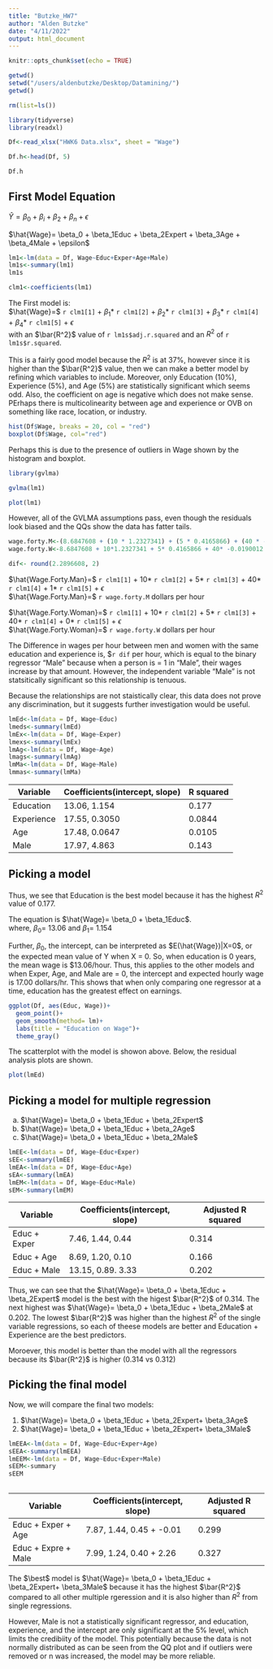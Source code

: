 ```yaml
---
title: "Butzke_HW7"
author: "Alden Butzke"
date: "4/11/2022"
output: html_document
---
```


```r
knitr::opts_chunk$set(echo = TRUE)
```

```r
getwd()
setwd("/users/aldenbutzke/Desktop/Datamining/")
getwd()

rm(list=ls())

library(tidyverse)
library(readxl)

Df<-read_xlsx("HWK6 Data.xlsx", sheet = "Wage")

Df.h<-head(Df, 5)

Df.h

```
## First Model Equation  

$\hat{Y}= \beta_0 + \beta_i + \beta_2 + \beta_n + \epsilon$  


$\hat{Wage}= \beta_0 + \beta_1Educ + \beta_2Expert + \beta_3Age + \beta_4Male + \epsilon$  

```r
lm1<-lm(data = Df, Wage~Educ+Exper+Age+Male)
lm1s<-summary(lm1)
lm1s

clm1<-coefficients(lm1)

```

The First model is:  
$\hat{Wage}=$ `r clm1[1]` + $\beta_1 *$ `r clm1[2]` + $\beta_2 *$ `r clm1[3]` + $\beta_3 *$ `r clm1[4]` + $\beta_4 *$ `r clm1[5]` + $\epsilon$  
with an $\bar{R^2}$ value of `r lm1s$adj.r.squared` and an $R^2$ of `r lm1s$r.squared`.  

This is a fairly good model because the $R^2$ is at 37%, however since it is higher than the $\bar{R^2}$ value, then we can
make a better model by refining which variables to include. Moreover, only Education (10%), Experience (5%), and Age (5%) are statistically significant which seems odd. Also, the coefficient on age is negative which does not make sense. PErhaps there is multicolinearity between age and experience or OVB on something like race, location, or industry.

```r
hist(Df$Wage, breaks = 20, col = "red")
boxplot(Df$Wage, col="red")
```

Perhaps this is due to the presence of outliers in Wage shown by the histogram and boxplot. 

```r
library(gvlma)

gvlma(lm1)

plot(lm1)
```

However, all of the GVLMA assumptions pass, even though the residuals look biased and the QQs show the data has fatter tails. 


```r
wage.forty.M<-(8.6847608 + (10 * 1.2327341) + (5 * 0.4165866) + (40 * -0.0190012) + (1 * 2.2896608))
wage.forty.W<-8.6847608 + 10*1.2327341 + 5* 0.4165866 + 40* -0.0190012 + 0* 2.2896608

dif<- round(2.2896608, 2)
```

$\hat{Wage.Forty.Man}=$ `r clm1[1]` + $10*$ `r clm1[2]` + $5*$ `r clm1[3]` + $40*$ `r clm1[4]` + $1*$ `r clm1[5]` + $\epsilon$  
$\hat{Wage.Forty.Man}=$ `r wage.forty.M` dollars per hour  


$\hat{Wage.Forty.Woman}=$ `r clm1[1]` + $10*$ `r clm1[2]` + $5*$ `r clm1[3]` + $40*$ `r clm1[4]` + $0*$ `r clm1[5]` + $\epsilon$  
$\hat{Wage.Forty.Woman}=$ `r wage.forty.W` dollars per hour  

The Difference in wages per hour between men and women with the same education and experience is, $`r dif` per hour, which is equal to the binary regressor "Male" because when a person is = 1 in "Male", their wages increase by that amount. However, the independent variable "Male" is not statsitically significant so this relationship is tenuous. 

Because the relationships are not staistically clear, this data does not prove any discrimination, but it suggests further investigation would be useful. 

```r
lmEd<-lm(data = Df, Wage~Educ)
lmeds<-summary(lmEd)
lmEx<-lm(data = Df, Wage~Exper)
lmexs<-summary(lmEx)
lmAg<-lm(data = Df, Wage~Age)
lmags<-summary(lmAg)
lmMa<-lm(data = Df, Wage~Male)
lmmas<-summary(lmMa)

```

| Variable   | Coefficients(intercept, slope) | R squared |
|------------|--------------------------------|-----------|
| Education  | 13.06, 1.154                   | 0.177     |
| Experience | 17.55, 0.3050                  | 0.0844    |
| Age        | 17.48, 0.0647                  | 0.0105    |
| Male       | 17.97, 4.863                   | 0.143     |


## Picking a model  

Thus, we see that Education is the best model because it has the highest $R^2$ value of 0.177.  

The equation is $\hat{Wage}= \beta_0 + \beta_1Educ$.  
where, $\beta_0=$ 13.06 and $\beta_1=$ 1.154

Further, $\beta_0$, the intercept, can be interpreted as  $E(\hat{Wage})|X=0$, or the expected mean value of Y when X = 0. So, when education is 0 years, the mean wage is $13.06/hour. Thus, this applies to the other models and when Exper, Age, and Male are = 0, the intercept and expected hourly wage is 17.00 dollars/hr. This shows that when only comparing one regressor at a time, education has the greatest effect on earnings.   

```r
ggplot(Df, aes(Educ, Wage))+ 
  geom_point()+
  geom_smooth(method= lm)+
  labs(title = "Education on Wage")+
  theme_gray()

```
The scatterplot with the model is showon above. Below, the residual analysis plots are shown. 

```r
plot(lmEd)

```


## Picking a model for multiple regression 

a. $\hat{Wage}= \beta_0 + \beta_1Educ + \beta_2Expert$
b. $\hat{Wage}= \beta_0 + \beta_1Educ + \beta_2Age$
c. $\hat{Wage}= \beta_0 + \beta_1Educ + \beta_2Male$


```r
lmEE<-lm(data = Df, Wage~Educ+Exper)
sEE<-summary(lmEE)
lmEA<-lm(data = Df, Wage~Educ+Age)
sEA<-summary(lmEA)
lmEM<-lm(data = Df, Wage~Educ+Male)
sEM<-summary(lmEM)

```

| Variable     | Coefficients(intercept, slope) | Adjusted R squared |
|--------------|--------------------------------|--------------------|
| Educ + Exper | 7.46, 1.44, 0.44               | 0.314              |
| Educ + Age   | 8.69, 1.20, 0.10               | 0.166              |
| Educ + Male  | 13.15, 0.89. 3.33              | 0.202              |


Thus, we can see that the $\hat{Wage}= \beta_0 + \beta_1Educ + \beta_2Expert$ model is the best with the higest $\bar{R^2}$ of 0.314. The next highest was $\hat{Wage}= \beta_0 + \beta_1Educ + \beta_2Male$ at 0.202. The lowest $\bar{R^2}$ was higher than the highest $R^2$ of the single variable regressions, so each of theese models are better and Education + Experience are the best predictors. 

Moroever, this model is better than the model with all the regressors because its $\bar{R^2}$ is higher (0.314 vs 0.312)

## Picking the final model 

Now, we will compare the final two models: 

1. $\hat{Wage}= \beta_0 + \beta_1Educ + \beta_2Expert+ \beta_3Age$
2.  $\hat{Wage}= \beta_0 + \beta_1Educ + \beta_2Expert+ \beta_3Male$

```r
lmEEA<-lm(data = Df, Wage~Educ+Exper+Age)
sEEA<-summary(lmEEA)
lmEEM<-lm(data = Df, Wage~Educ+Exper+Male)
sEEM<-summary
sEEM



```

| Variable            | Coefficients(intercept, slope) | Adjusted R squared |
|---------------------|--------------------------------|--------------------|
| Educ + Exper + Age  | 7.87, 1.44, 0.45 + -0.01       | 0.299              |
| Educ + Expre + Male | 7.99, 1.24, 0.40 + 2.26        | 0.327              |


The $\best$ model is $\hat{Wage}= \beta_0 + \beta_1Educ + \beta_2Expert+ \beta_3Male$ because it has the highest $\bar{R^2}$ compared to all other multiple rgeression and it is also higher than $R^2$ from single regressions. 

However, Male is not a statistically significant regressor, and education, experience, and the intercept are only significant at the 5% level, which limits the credibiity of the model. This potentially because the data is not normally distributed as can be seen from the QQ plot and if outliers were removed or n was increased, the model may be more reliable. 

